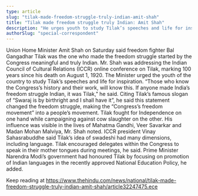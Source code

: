 ```yaml
---
type: article
slug: "tilak-made-freedom-struggle-truly-indian-amit-shah"
title: "Tilak made freedom struggle truly Indian: Amit Shah"
description: "He urges youth to study Tilak’s speeches and life for inspiration"
authorSlug: "special-correspondent"
---
```


Union Home Minister Amit Shah on Saturday said freedom fighter Bal Gangadhar Tilak was the one who made the freedom struggle started by the Congress meaningful and truly Indian. 
Mr. Shah was addressing the Indian Council of Cultural Relations (ICCR) online conference on Tilak, marking 100 years since his death on August 1, 1920. The Minister urged the youth of the country to study Tilak’s speeches and life for inspiration. 
“Those who know the Congress’s history and their work, will know this. If anyone made India’s freedom struggle Indian, it was Tilak,” he said. 
Citing Tilak’s famous slogan of “Swaraj is by birthright and I shall have it”, he said this statement changed the freedom struggle, making the “Congress’s freedom movement” into a people’s movement. 
Tilak fought for Independence on one hand while campaigning against cow slaughter on the other. His influence was visible in the lives of Mahatma Gandhi, Veer Savarkar and Madan Mohan Malviya, Mr. Shah noted. 
ICCR president Vinay Sahasrabuddhe said Tilak’s idea of swadeshi had many dimensions, including language. Tilak encouraged delegates within the Congress to speak in their mother tongues during meetings, he said. Prime Minister Narendra Modi’s government had honoured Tilak by focusing on promotion of Indian languages in the recently approved National Education Policy, he added.

Keep reading at https://www.thehindu.com/news/national/tilak-made-freedom-struggle-truly-indian-amit-shah/article32247475.ece
